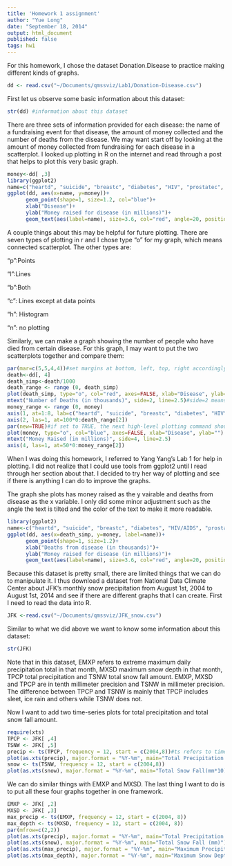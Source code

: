 ```yaml
---
title: 'Homework 1 assignment'
author: "Yue Long"
date: "September 18, 2014"
output: html_document
published: false
tags: hw1
---
```


For this homework, I chose the dataset Donation.Disease to practice making different kinds of graphs. 

```r
dd <- read.csv("~/Documents/qmssviz/Lab1/Donation-Disease.csv")
```

First let us observe some basic information about this dataset:

```r
str(dd) #information about this dataset
```
There are three sets of information provided for each disease: the name of a fundraising event for that disease, the amount of money collected and the number of deaths from the disease. We may want start off by looking at the amount of money collected from fundraising for each disease in a scatterplot. I looked up plotting in R on the internet and read through a post that helps to plot this very basic graph.

```r
money<-dd[ ,3]
library(ggplot2)
name=c("heartd", "suicide", "breastc", "diabetes", "HIV", "prostatec", "motord", "chronicd")
ggplot(dd, aes(x=name, y=money))+
      geom_point(shape=1, size=1.2, col="blue")+
      xlab("Disease")+
      ylab("Money raised for disease (in millions)")+
      geom_text(aes(label=name), size=3.6, col="red", angle=20, position=position_jitter(width=-8, height=12))
```

A couple things about this may be helpful for future plotting. There are seven types of plotting in r and I chose type "o" for my graph, which means connected scatterplot. The other types are:

"p":Points

"l":Lines

"b":Both

"c": Lines except at data points

"h": Histogram 

"n": no plotting

Similarly, we can make a graph showing the number of people who have died from certain disease. For this graph, I may want to put the two scatterplots together and compare them:

```r
par(mar=c(5,5,4,4))#set margins at bottom, left, top, right accordingly
death<-dd[, 4]
death_simp<-death/1000
death_range <- range (0, death_simp)
plot(death_simp, type="o", col="red", axes=FALSE, xlab="Disease", ylab="")
mtext("Number of Deaths (in thousands)", side=2, line=2.5)#side=2 means text on the left, line=2.5 refers to distance from the default position
money_range <- range (0, money)
axis(1, at=1:8, lab=c("heartd", "suicide", "breastc", "diabetes", "HIV", "prostatec", "motord", "chronicd"))
axis(2, las=1, at=100*0:death_range[2])
par(new=TRUE)#if set to TRUE, the next high-level plotting command should not clean the frame before drawing as if it were on a new device
plot(money, type="o", col="blue", axes=FALSE, xlab="Disease", ylab="") 
mtext("Money Raised (in millions)", side=4, line=2.5)
axis(4, las=1, at=50*0:money_range[2])
```


When I was doing this homework, I referred to Yang Yang's Lab 1 for help in plotting. I did not realize that I could use tools from ggplot2 until I read through her section about that. I decided to try her way of plotting and see if there is anything I can do to improve the graphs.

The graph she plots has money raised as the y vairable and deaths from disease as the x variable. I only did some minor adjustment such as the angle the text is tilted and the color of the text to make it more readable.  
```r
library(ggplot2)
name<-c("heartd", "suicide", "breastc", "diabetes", "HIV/AIDS", "prostatec", "motord", "chronicd")
ggplot(dd, aes(x=death_simp, y=money, label=name))+
      geom_point(shape=1, size=1.2)+
      xlab("Deaths from disease (in thousands)")+
      ylab("Money raised for disease (in millions)")+
      geom_text(aes(label=name), size=3.6, col="red", angle=20, position=position_jitter(width=-8, height=12))
```

Because this dataset is pretty small, there are limited things that we can do to manipulate it. I thus download a dataset from National Data Climate Center about JFK's monthly snow precipitation from August 1st, 2004 to August 1st, 2014 and see if there are different graphs that I can create. First I need to read the data into R. 

```r
JFK <-read.csv("~/Documents/qmssviz/JFK_snow.csv")
```

Similar to what we did above we want to know some information about this dataset:
```r
str(JFK)
```
Note that in this dataset, EMXP refers to extreme maximum daily precipitation total in that month, MXSD maximum snow depth in that month, TPCP total precipitation and TSNW total snow fall amount. EMXP, MXSD and TPCP are in tenth millimeter precision and TSNW in millimeter precision. The difference between TPCP and TSNW is mainly that TPCP includes sleet, ice rain and others while TSNW does not. 

Now I want to add two time-series plots for total precipitation and total snow fall amount. 

```r
require(xts)
TPCP <- JFK[ ,4]
TSNW <- JFK[ ,5]
precip <- ts(TPCP, frequency = 12, start = c(2004,8))#ts refers to time-series objects, frequency refers to the number of observations per unit of time
plot(as.xts(precip), major.format = "%Y-%m", main="Total Precipitation (mm*10)")#as.xts is a conversion function that coerce data objects of arbitrary classes to class xts, which is an extensible time-series object
snow <- ts(TSNW, frequency = 12, start = c(2004,8))
plot(as.xts(snow), major.format = "%Y-%m", main="Total Snow Fall(mm*10)")
```

We can do similar things with EMXP and MXSD. The last thing I want to do is to put all these four graphs together in one framework. 
```r
EMXP <- JFK[ ,2]
MXSD <- JFK[ ,3]
max_precip <- ts(EMXP, frequency = 12, start = c(2004, 8))
max_depth <- ts(MXSD, frequency = 12, start = c(2004, 8))
par(mfrow=c(2,2))
plot(as.xts(precip), major.format = "%Y-%m", main="Total Precipitation (mm*10)")
plot(as.xts(snow), major.format = "%Y-%m", main="Total Snow Fall (mm)")
plot(as.xts(max_precip), major.format = "%Y-%m", main="Maximum Precipitation of a day (mm*10)")
plot(as.xts(max_depth), major.format = "%Y-%m", main="Maximum Snow Depth (mm*10)")
```